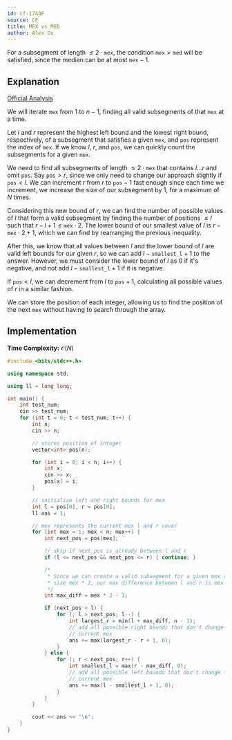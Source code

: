 ```yaml
---
id: cf-1744F
source: CF
title: MEX vs MED
author: Alex Du
---
```


<Spoiler title="Hint">

For a subsegment of length $\leq 2 \cdot \texttt{mex}$, the condition $\texttt{mex} > \texttt{med}$ will be satisfied, since the median can be at most $\texttt{mex}-1$.

</Spoiler>

<Spoiler title="Solution">

## Explanation

[Official Analysis](https://codeforces.com/blog/entry/108101)

We will iterate $\texttt{mex}$ from $1$ to $n-1$, finding all valid subsegments of that $\texttt{mex}$ at a time.

Let $l$ and $r$ represent the highest left bound and the lowest right bound, respectively, of a subsegment that satisfies a given $\texttt{mex}$, and $\texttt{pos}$ represent the index of $\texttt{mex}$. If we know $l$, $r$, and $\texttt{pos}$, we can quickly count the subsegments for a given $\texttt{mex}$.

We need to find all subsegments of length $\leq 2 \cdot \texttt{mex}$ that contains $l \ldots r$ and omit $\texttt{pos}$. Say $\texttt{pos}>r$, since we only need to change our approach slightly if $\texttt{pos} < l$. We can increment $r$ from $r$ to $\texttt{pos}-1$ fast enough since each time we increment, we increase the size of our subsegment by $1$, for a maximum of $N$ times.

Considering this new bound of $r$, we can find the number of possible values of $l$ that form a valid subsegment by finding the number of positions $\leq l$ such that $r-l+1 \leq \texttt{mex} \cdot 2$. The lower
bound of our smallest value of $l$ is $r-\texttt{mex} \cdot 2 + 1$, which we can find by rearranging the previous inequality.

After this, we know that all values between $l$ and the lower bound of $l$ are valid left bounds for our given $r$, so we can add $l-\texttt{smallest\_l} + 1$ to the answer. However, we must consider the lower bound of $l$ as $0$ if it's negative, and not add $l-\texttt{smallest\_l} + 1$ if it is negative.

If $\texttt{pos} < l$, we can decrement from $l$ to $\texttt{pos}+1$, calculating all possible values of $r$ in a similar fashion.

We can store the position of each integer, allowing us to find the position of the next $\texttt{mex}$ without having to search through the array.

## Implementation

**Time Complexity:** $\mathcal{O}(N)$

<LanguageSection>
<CPPSection>

```cpp
#include <bits/stdc++.h>

using namespace std;

using ll = long long;

int main() {
	int test_num;
	cin >> test_num;
	for (int t = 0; t < test_num; t++) {
		int n;
		cin >> n;

		// stores position of integer
		vector<int> pos(n);

		for (int i = 0; i < n; i++) {
			int x;
			cin >> x;
			pos[x] = i;
		}

		// initialize left and right bounds for mex
		int l = pos[0], r = pos[0];
		ll ans = 1;

		// mex represents the current mex l and r cover
		for (int mex = 1; mex < n; mex++) {
			int next_pos = pos[mex];

			// skip if next_pos is already between l and r
			if (l <= next_pos && next_pos <= r) { continue; }

			/*
			 * Since we can create a valid subsegment for a given mex up until
			 * size mex * 2, our max difference between l and r is mex * 2 - 1.
			 */
			int max_diff = mex * 2 - 1;

			if (next_pos < l) {
				for (; l > next_pos; l--) {
					int largest_r = min(l + max_diff, n - 1);
					// add all possible right bounds that don't change the
					// current mex
					ans += max(largest_r - r + 1, 0);
				}
			} else {
				for (; r < next_pos; r++) {
					int smallest_l = max(r - max_diff, 0);
					// add all possible left bounds that don't change the
					// current mex
					ans += max(l - smallest_l + 1, 0);
				}
			}
		}

		cout << ans << '\n';
	}
}
```

</CPPSection>
</LanguageSection>

</Spoiler>
